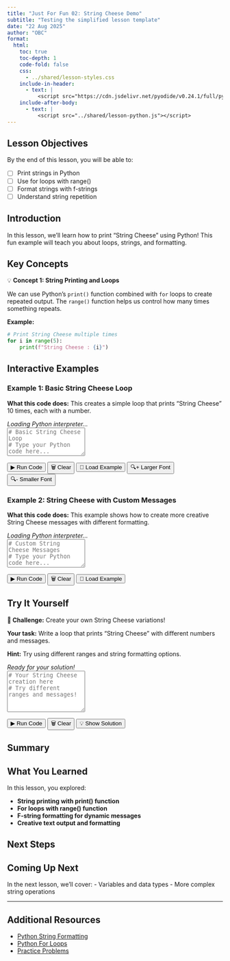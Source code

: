 ```yaml
---
title: "Just For Fun 02: String Cheese Demo"
subtitle: "Testing the simplified lesson template"
date: "22 Aug 2025"
author: "OBC"
format: 
  html:
    toc: true
    toc-depth: 1
    code-fold: false
    css: 
      - ../shared/lesson-styles.css
    include-in-header:
      - text: |
          <script src="https://cdn.jsdelivr.net/pyodide/v0.24.1/full/pyodide.js"></script>
    include-after-body:
      - text: |
          <script src="../shared/lesson-python.js"></script>
---
```


::: {.callout-note icon="🎯"}

## Lesson Objectives
By the end of this lesson, you will be able to:

- [ ] Print strings in Python
- [ ] Use for loops with range()
- [ ] Format strings with f-strings
- [ ] Understand string repetition
:::

## Introduction

In this lesson, we'll learn how to print "String Cheese" using Python! This fun example will teach you about loops, strings, and formatting.

## Key Concepts

::: {.lesson-concept}
::: {.concept-title}
💡 **Concept 1: String Printing and Loops**
:::
We can use Python's `print()` function combined with `for` loops to create repeated output. The `range()` function helps us control how many times something repeats.

**Example:**
```python
# Print String Cheese multiple times
for i in range(5):
    print(f"String Cheese : {i}")
```
:::

## Interactive Examples

### Example 1: Basic String Cheese Loop

::: {.code-explanation}
**What this code does:** This creates a simple loop that prints "String Cheese" 10 times, each with a number.
:::

<div id="lesson-terminal-1" class="lesson-terminal">
  <div class="python-prompt">>>> </div>
  <div style="color: var(--golden-yellow); font-style: italic;">Loading Python interpreter...</div>
</div>

<textarea id="lesson-input-1" class="lesson-input" rows="4" placeholder="# Basic String Cheese Loop
# Type your Python code here..."></textarea>

<div class="lesson-buttons">
  <button onclick="runLessonCode(1)" class="run-btn">▶ Run Code</button>
  <button onclick="clearLessonTerminal(1)" class="clear-btn">🗑 Clear</button>
  <button onclick="loadExample(1, `for i in range(10):\n    print(f'String Cheese : {i}')`)" class="example-btn">📝 Load Example</button>
  <button onclick="increaseFontSize()" class="example-btn">🔍+ Larger Font</button>
  <button onclick="decreaseFontSize()" class="example-btn">🔍- Smaller Font</button>
</div>

### Example 2: String Cheese with Custom Messages

::: {.code-explanation}
**What this code does:** This example shows how to create more creative String Cheese messages with different formatting.
:::

<div id="lesson-terminal-2" class="lesson-terminal">
  <div class="python-prompt">>>> </div>
  <div style="color: var(--golden-yellow); font-style: italic;">Loading Python interpreter...</div>
</div>

<textarea id="lesson-input-2" class="lesson-input" rows="4" placeholder="# Custom String Cheese Messages
# Type your Python code here...">
</textarea>

<div class="lesson-buttons">
  <button onclick="runLessonCode(2)" class="run-btn">▶ Run Code</button>
  <button onclick="clearLessonTerminal(2)" class="clear-btn">🗑 Clear</button>
  <button onclick="loadExample(2, `for i in range(5):\n    print(f'🧀 String Cheese #{i+1} is delicious! 🧀')`)" class="example-btn">📝 Load Example</button>
</div>

## Try It Yourself

::: {.try-it-box}
**🚀 Challenge:** Create your own String Cheese variations!

**Your task:** Write a loop that prints "String Cheese" with different numbers and messages.

**Hint:** Try using different ranges and string formatting options.
:::

<div id="lesson-terminal-3" class="lesson-terminal">
  <div class="python-prompt">>>> </div>
  <div style="color: var(--golden-yellow); font-style: italic;">Ready for your solution!</div>
</div>

<textarea id="lesson-input-3" class="lesson-input" rows="6" placeholder="# Your String Cheese creation here
# Try different ranges and messages!"></textarea>

<div class="lesson-buttons">
  <button onclick="runLessonCode(3)" class="run-btn">▶ Run Code</button>
  <button onclick="clearLessonTerminal(3)" class="clear-btn">🗑 Clear</button>
  <button onclick="loadExample(3, `# Solution: Creative String Cheese\nfor i in range(1, 6):\n    cheese ='🧀' \n    print(f'String Cheese Level {i}: {cheese * i}')`)" class="example-btn">💡 Show Solution</button>
</div>

## Summary

::: {.callout-tip icon="✅"}
## What You Learned

In this lesson, you explored:

- **String printing with print() function**
- **For loops with range() function**
- **F-string formatting for dynamic messages**
- **Creative text output and formatting**
:::

## Next Steps

::: {.callout-important icon="➡️"}
## Coming Up Next

In the next lesson, we'll cover:
- Variables and data types
- More complex string operations
:::

---

::: {.callout-note icon="📖"}
## Additional Resources

- [Python String Formatting](https://docs.python.org/3/tutorial/inputoutput.html)
- [Python For Loops](https://docs.python.org/3/tutorial/controlflow.html#for-statements)
- [Practice Problems](https://github.com/your-repo/practice-problems)
:::
